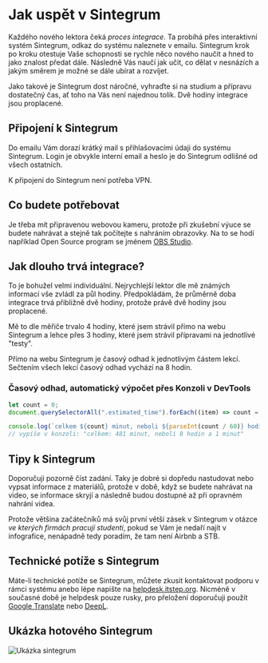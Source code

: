 # Jak uspět v Sintegrum
Každého nového lektora čeká *proces integrace*. Ta probíhá přes interaktivní systém Sintegrum, odkaz do systému naleznete v emailu. Sintegrum krok po kroku otestuje Vaše schopnosti se rychle něco nového naučit a hned to jako znalost předat dále. Následně Vás naučí jak učit, co dělat v nesnázích a jakým směrem je možné se dále ubírat a rozvíjet.

Jako takové je Sintegrum dost náročné, vyhraďte si na studium a přípravu dostatečný čas, ať toho na Vás není najednou tolik. Dvě hodiny integrace jsou proplacené.

## Připojení k Sintegrum
Do emailu Vám dorazí krátký mail s přihlašovacími údaji do systému Sintegrum. Login je obvykle interní email a heslo je do Sintegrum odlišné od všech ostatních.

K připojení do Sintegrum není potřeba VPN.

## Co budete potřebovat
Je třeba mít připravenou webovou kameru, protože při zkušební výuce se budete nahrávat a stejně tak počítejte s nahráním obrazovky. Na to se hodí například Open Source program se jménem [OBS Studio](https://obsproject.com/cs).

## Jak dlouho trvá integrace?
To je bohužel velmi individuální. Nejrychlejší lektor dle mě známých informací vše zvládl za půl hodiny. Předpokládám, že průměrně doba integrace trvá přibližně dvě hodiny, protože právě dvě hodiny jsou proplacené.

Mě to dle měřiče trvalo 4 hodiny, které jsem strávil přímo na webu Sintegrum a lehce přes 3 hodiny, které jsem strávil přípravami na jednotlivé "testy".

Přímo na webu Sintegrum je časový odhad k jednotlivým částem lekcí. Sečtením všech lekcí časový odhad vychází na 8 hodin. 

### Časový odhad, automatický výpočet přes Konzoli v DevTools 
```jsx
let count = 0;
document.querySelectorAll(".estimated_time").forEach((item) => count = count + parseInt(item.innerHTML));

console.log(`celkem ${count} minut, neboli ${parseInt(count / 60)} hodin a ${count % 60} minut`);
// vypíše v konzoli: "celkem: 481 minut, neboli 8 hodin a 1 minut"
```

## Tipy k Sintegrum
Doporučuji pozorně číst zadání. Taky je dobré si dopředu nastudovat nebo vypsat informace z materiálů, protože v době, když se budete nahrávat na video, se informace skryjí a následně budou dostupné až při opravném nahrání videa.

Protože většina začátečníků má svůj první větší zásek v Sintegrum v otázce *ve kterých firmách pracují studenti*, pokud se Vám je nedaří najít v infografice, nenápadně tedy poradím, že tam není Airbnb a STB.

## Technické potíže s Sintegrum
Máte-li technické potíže se Sintegrum, můžete zkusit kontaktovat podporu v rámci systému anebo lépe napište na [helpdesk.itstep.org](https://helpdesk.itstep.org/). Nicméně v současné době je helpdesk pouze rusky, pro přeložení doporučuji použít [Google Translate](https://translate.google.com/) nebo [DeepL](https://www.deepl.com/translator).

## Ukázka hotového Sintegrum
![Ukázka sintegrum](../public/sintegrum-usermap.jpg)
